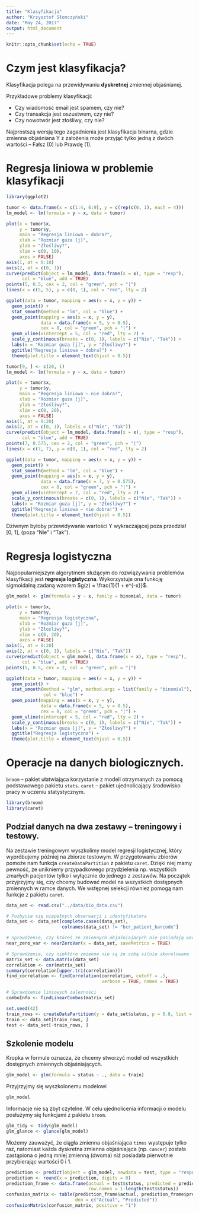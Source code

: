 ```yaml
---
title: "Klasyfikacja"
author: "Krzysztof Słomczyński"
date: "May 24, 2017"
output: html_document
---
```


```r
knitr::opts_chunk$set(echo = TRUE)
```

# Czym jest klasyfikacja?

Klasyfikacja polega na przewidywaniu **dyskretnej** zmiennej objaśnianej.

Przykładowe problemy klasyfikacji:

  - Czy wiadomość email jest spamem, czy nie?
  - Czy transakcja jest oszustwem, czy nie?
  - Czy nowotwór jest złośliwy, czy nie?

Najprostszą wersją tego zagadnienia jest klasyfikacja binarna, gdzie zmienna objaśniana Y z założenia może przyjąć tylko jedną z dwóch wartości -- Fałsz (0) lub Prawdę (1).

# Regresja liniowa w problemie klasyfikacji

```r
library(ggplot2)
```

```r
tumor <- data.frame(x = c(1:4, 6:9), y = c(rep(c(0, 1), each = 4)))
lm_model <- lm(formula = y ~ x, data = tumor)

plot(x = tumor$x,
     y = tumor$y,
     main = "Regresja liniowa – dobra?",
     xlab = "Rozmiar guza [j]",
     ylab = "Złośliwy?",
     xlim = c(0, 10),
     axes = FALSE)
axis(1, at = 0:10)
axis(2, at = c(0, 1))
curve(predict(object = lm_model, data.frame(x = x), type = "resp"),
      col = "blue", add = TRUE)
points(5, 0.5, cex = 2, col = "green", pch = "|")
lines(x = c(5, 5), y = c(0, 1), col = "red", lty = 2)

ggplot(data = tumor, mapping = aes(x = x, y = y)) +
  geom_point() +
  stat_smooth(method = "lm", col = "blue") +
  geom_point(mapping = aes(x = x, y = y),
             data = data.frame(x = 5, y = 0.5),
             cex = 8, col = "green", pch = "|") +
  geom_vline(xintercept = 5, col = "red", lty = 2) +
  scale_y_continuous(breaks = c(0, 1), labels = c("Nie", "Tak")) +
  labs(x = "Rozmiar guza [j]", y = "Złośliwy?") +
  ggtitle("Regresja liniowa – dobra?") +
  theme(plot.title = element_text(hjust = 0.5))
```

```r
tumor[9, ] <- c(20, 1)
lm_model <- lm(formula = y ~ x, data = tumor)

plot(x = tumor$x,
     y = tumor$y,
     main = "Regresja liniowa – nie dobra!",
     xlab = "Rozmiar guza [j]",
     ylab = "Złośliwy?",
     xlim = c(0, 20),
     axes = FALSE)
axis(1, at = 0:20)
axis(2, at = c(0, 1), labels = c("Nie", "Tak"))
curve(predict(object = lm_model, data.frame(x = x), type = "resp"),
      col = "blue", add = TRUE)
points(7, 0.575, cex = 2, col = "green", pch = "|")
lines(x = c(7, 7), y = c(0, 1), col = "red", lty = 2)

ggplot(data = tumor, mapping = aes(x = x, y = y)) +
  geom_point() +
  stat_smooth(method = "lm", col = "blue") +
  geom_point(mapping = aes(x = x, y = y),
             data = data.frame(x = 7, y = 0.575),
             cex = 8, col = "green", pch = "|") +
  geom_vline(xintercept = 7, col = "red", lty = 2) +
  scale_y_continuous(breaks = c(0, 1), labels = c("Nie", "Tak")) +
  labs(x = "Rozmiar guza [j]", y = "Złośliwy?") +
  ggtitle("Regresja liniowa – nie dobra!") +
  theme(plot.title = element_text(hjust = 0.5))
```

Dziwnym byłoby przewidywanie wartości Y wykraczającej poza przedział [0, 1], (poza "Nie" i "Tak").

# Regresja logistyczna

Najpopularniejszym algorytmem służącym do rozwiązywania problemów klasyfikacji jest **regresja logistyczna**. Wykorzystuje ona funkcję sigmoidalną zadaną wzorem $g(z) = \frac{1}{1 + e^{-x}}$.

```r
glm_model <- glm(formula = y ~ x, family = binomial, data = tumor)

plot(x = tumor$x,
     y = tumor$y,
     main = "Regresja logistyczna",
     xlab = "Rozmiar guza [j]",
     ylab = "Złośliwy?",
     xlim = c(0, 20),
     axes = FALSE)
axis(1, at = 0:20)
axis(2, at = c(0, 1), labels = c("Nie", "Tak"))
curve(predict(object = glm_model, data.frame(x = x), type = "resp"),
      col = "blue", add = TRUE)
points(5, 0.5, cex = 2, col = "green", pch = "|")

ggplot(data = tumor, mapping = aes(x = x, y = y)) +
  geom_point() +
  stat_smooth(method = "glm", method.args = list(family = "binomial"),
              col = "blue") +
  geom_point(mapping = aes(x = x, y = y),
             data = data.frame(x = 5, y = 0.5),
             cex = 8, col = "green", pch = "|") +
  geom_vline(xintercept = 5, col = "red", lty = 2) +
  scale_y_continuous(breaks = c(0, 1), labels = c("Nie", "Tak")) +
  labs(x = "Rozmiar guza [j]", y = "Złośliwy?") +
  ggtitle("Regresja logistyczna") +
  theme(plot.title = element_text(hjust = 0.5))
```

# Operacje na danych biologicznych.

`broom` -- pakiet ułatwiająca korzystanie z modeli otrzymanych za pomocą podstawowego pakietu `stats`.
`caret` -- pakiet ujednolicający środowisko pracy w uczeniu statystycznym.

```r
library(broom)
library(caret)
```

## Podział danych na dwa zestawy -- treningowy i testowy.

Na zestawie treningowym wyszkolimy model regresji logistycznej, który wypróbujemy później na zbiorze testowym. W przygotowaniu zbiorów pomoże nam funkcja `createDataPartition` z pakietu `caret`. Dzięki niej mamy pewność, że unikniemy przypadkowego przydzielenia np. wszystkich zmarłych pacjentów tylko i wyłącznie do jednego z zestawów. Na początek przyjrzyjmy się, czy chcemy budować model na wszystkich dostępnych zmiennych w ramce danych. We wstępnej selekcji równiez pomogą nam funkcje z pakietu `caret`.

```r
data_set <- read.csv("../data/bio_data.csv")

# Pozbycie się niepełnych obserwacji i identyfikatora
data_set <- data_set[complete.cases(data_set),
                     colnames(data_set) != "bcr_patient_barcode"]

# Sprawdzenie, czy któreś ze zmiennych objaśniajacych nie posiadają wariancji bliskiej zeru
near_zero_var <- nearZeroVar(x = data_set, saveMetrics = TRUE)

# Sprawdzenie, czy niektóre zmienne nie są ze sobą silnie skorelowane
matrix_set <- data.matrix(data_set)
correlation <- cor(matrix_set)
summary(correlation[upper.tri(correlation)])
find_correlation <- findCorrelation(correlation, cutoff = .5,
                                    verbose = TRUE, names = TRUE)

# Sprawdzenie liniowych zależności
comboInfo <- findLinearCombos(matrix_set)
```

```r
set.seed(42)
train_rows <- createDataPartition(y = data_set$status, p = 0.8, list = FALSE)
train <- data_set[train_rows, ]
test <- data_set[-train_rows, ]
```

## Szkolenie modelu

Kropka w formule oznacza, że chcemy stworzyć model od wszystkich dostępnych zmiennych objaśniających.

```r
glm_model <- glm(formula = status ~ ., data = train)
```

Przyjrzyjmy się wyszkolonemu modelowi

```r
glm_model
```

Informacje nie są zbyt czytelne. W celu ujednolicenia informacji o modelu posłużymy się funkcjami z pakietu `broom`.

```r
glm_tidy <- tidy(glm_model)
glm_glance <- glance(glm_model)
```

Możemy zauważyć, że ciągła zmienna objaśniająca `times` występuje tylko raz, natomiast każda dyskretna zmienna objaśniająca (np. `cancer`) została zastąpiona o jedną mniej zmienną (dwoma) niż posiadała pierwotnie przybierając wartości 0 i 1. 

```r
prediction <- predict(object = glm_model, newdata = test, type = "response")
prediction <- round(x = prediction, digits = 0)
prediction_frame <- data.frame(actual = test$status, predicted = prediction,
                               row.names = 1:length(test$status))
confusion_matrix <- table(prediction_frame$actual, prediction_frame$predicted,
                          dnn = c("Actual", "Predicted"))
confusionMatrix(confusion_matrix, positive = "1")
```